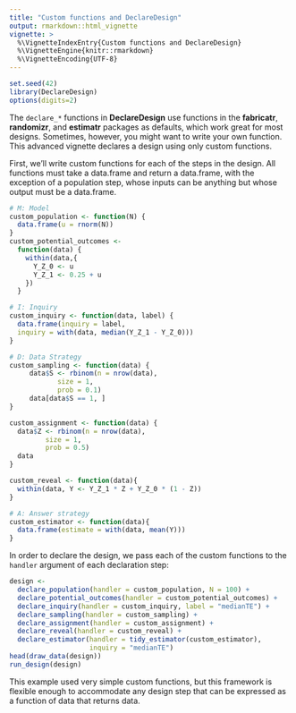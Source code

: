 ```yaml
---
title: "Custom functions and DeclareDesign"
output: rmarkdown::html_vignette
vignette: >
  %\VignetteIndexEntry{Custom functions and DeclareDesign}
  %\VignetteEngine{knitr::rmarkdown}
  %\VignetteEncoding{UTF-8}
---
```


```r
set.seed(42)
library(DeclareDesign)
options(digits=2)
```

The `declare_*` functions in **DeclareDesign** use functions in the **fabricatr**, **randomizr**, and **estimatr** packages as defaults, which work great for most designs. Sometimes, however, you might want to write your own function. This advanced vignette declares a design using only custom functions.

First, we'll write custom functions for each of the steps in the design. All functions must take a data.frame and return a data.frame, with the exception of a population step, whose inputs can be anything but whose output must be a data.frame.

```r
# M: Model
custom_population <- function(N) {
  data.frame(u = rnorm(N))
}
custom_potential_outcomes <-
  function(data) {
    within(data,{
      Y_Z_0 <- u
      Y_Z_1 <- 0.25 + u
    })
  }

# I: Inquiry
custom_inquiry <- function(data, label) {
  data.frame(inquiry = label,
  inquiry = with(data, median(Y_Z_1 - Y_Z_0)))
}

# D: Data Strategy
custom_sampling <- function(data) {
     data$S <- rbinom(n = nrow(data),
            size = 1,
            prob = 0.1)
     data[data$S == 1, ]
}

custom_assignment <- function(data) {
  data$Z <- rbinom(n = nrow(data),
         size = 1,
         prob = 0.5)
  data
}

custom_reveal <- function(data){
  within(data, Y <- Y_Z_1 * Z + Y_Z_0 * (1 - Z))
}

# A: Answer strategy
custom_estimator <- function(data){
  data.frame(estimate = with(data, mean(Y)))
}
```

In order to declare the design, we pass each of the custom functions to the `handler` argument of each declaration step:

```r
design <- 
  declare_population(handler = custom_population, N = 100) + 
  declare_potential_outcomes(handler = custom_potential_outcomes) + 
  declare_inquiry(handler = custom_inquiry, label = "medianTE") + 
  declare_sampling(handler = custom_sampling) + 
  declare_assignment(handler = custom_assignment) + 
  declare_reveal(handler = custom_reveal) + 
  declare_estimator(handler = tidy_estimator(custom_estimator), 
                    inquiry = "medianTE")
head(draw_data(design))
run_design(design)
```

This example used very simple custom functions, but this framework is flexible enough to accommodate any design step that can be expressed as a function of data that returns data.
